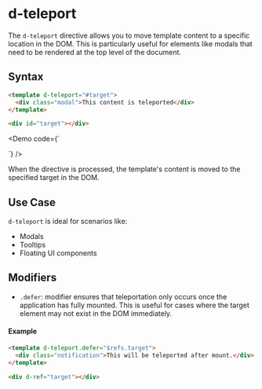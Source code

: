 
# d-teleport

The `d-teleport` directive allows you to move template content to a specific location in the DOM. This is particularly useful for elements like modals that need to be rendered at the top level of the document.

## Syntax

```html
<template d-teleport="#target">
  <div class="modal">This content is teleported</div>
</template>

<div id="target"></div>
```

<Demo code={`
<template d-teleport="#target">
  <div class="modal">This content is teleported</div>
</template>

<div id="target"></div>
`} />

When the directive is processed, the template's content is moved to the specified target in the DOM.

## Use Case

`d-teleport` is ideal for scenarios like:

- Modals
- Tooltips
- Floating UI components

## Modifiers

- `.defer`: modifier ensures that teleportation only occurs once the application has fully mounted. This is useful for cases where the target element may not exist in the DOM immediately.

#### Example

```html
<template d-teleport.defer="$refs.target">
  <div class="notification">This will be teleported after mount.</div>
</template>

<div d-ref="target"></div>
```
